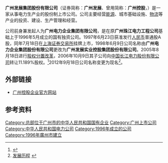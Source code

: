 {{Infobox_Company |

  company_name_zh = 广州发展集团股份有限公司 |

  company_name = 广州发展集团股份有限公司<br><font size=2>|

  company_logo =  |

  company_type = [[国有企业|国有企业]]、[[上市公司|上市公司]]<br />{{sse|600098}}|

  company_slogan  = |

  foundation = 1996年 |

  location ={{CHN}}[[广东省|广东省]][[广州市|广州市]]<br />[[天河区|天河区]]临江大道3号28-30楼|

  zip_code = |

  telephone_no = (+86)20-37850128|

  industry = [[电力|电力生产业]]|

  key_people = |
 
  sales =  |

  profit =  |

  asset =  |

  market_value = |

  num_employees = |

  revenue = |

  products =  |

  parent = [[广州发展集团有限公司|广州发展集团有限公司]]|

  homepage = [http://www.gdih.cn 广州发展实业控股集团股份有限公司]

}}

'''广州发展集团股份有限公司'''（证券简称：'''广州发展'''、曾用简称：'''广州控股'''，{{sse|600098}}）是一家从事电力生产业的股份制上市公司。公司主要经营[[能源|能源]]、城市基础设施、[[物流|物流]]等产业的投资、建设、生产管理和经营。

公司前身兼发起人为'''广州电力企业集团有限公司'''，是在原'''广州珠江电力工程公司'''基础上于1996年5月成立的国有独资公司。1997年6月23日获准发行[[人民币|人民币]]普通股A股，同年7月18日在[[上海证券交易所|上海证券交易所]]挂牌上市，1998年6月9日公司名称由'''广州电力企业集团股份有限公司'''更改为'''广州发展实业控股集团股份有限公司'''。2005年8月18日进行[[股权分置改革|股权分置改革]]，2006年10月9日其子公司向[[中国长江电力股份有限公司|中国长江电力股份有限公司]]转让11.189%股权。<ref>{{cite news |title=破解广控股改遗留难题 长江电力将成广控二股东 股市滚动新闻_中国经济网——国家经济门户 |url=http://finance.ce.cn/stock/gsgdbd/200610/10/t20061010_8888389.shtml |accessdate=2021-10-29 |work=中国经济网 |archive-date=2021-10-29 |archive-url=https://web.archive.org/web/20211029052712/http://finance.ce.cn/stock/gsgdbd/200610/10/t20061010_8888389.shtml }}</ref>2012年9月18日公司名称变更为现名<ref>[http://www.gdih.cn/about/index.aspx?MenuID=020104 发展历程] {{webarchive|url=https://web.archive.org/web/20120102235635/http://www.gdih.cn/about/index.aspx?MenuID=020104 |date=2012-01-02 }}</ref>。

== 外部链接 ==
*[https://web.archive.org/web/20141026105131/http://www.gdih.cn/ 广州控股企业官方网站]

== 参考资料 ==
{{reflist}}
{{廣州市企}}
[[Category:总部位于广州市的中华人民共和国国有企业|Category:总部位于广州市的中华人民共和国国有企业]]
[[Category:广州上市公司|Category:广州上市公司]]
[[Category:中华人民共和国电力公司|Category:中华人民共和国电力公司]]
[[Category:1996年成立的公司|Category:1996年成立的公司]]
[[Category:1996年廣州市建立|Category:1996年廣州市建立]]